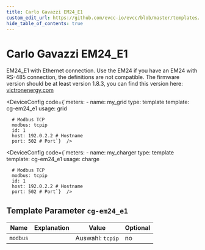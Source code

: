 ```yaml
---
title: Carlo Gavazzi EM24_E1
custom_edit_url: https://github.com/evcc-io/evcc/blob/master/templates/definition/meter/cg-em24_e1.yaml
hide_table_of_contents: true
---
```



# Carlo Gavazzi EM24_E1

<DeviceFeatures features="" />

EM24_E1 with Ethernet connection. Use the EM24 if you have an EM24 with RS-485 connection, the definitions are not compatible.
The firmware version should be at least version 1.8.3, you can find this version here: [victronenergy.com](https://professional.victronenergy.com/downloads/firmware/)


<Tabs>
<TabItem value="grid" label="Grid" default>

<DeviceConfig code={`meters:
    - name: my_grid
      type: template
      template: cg-em24_e1
      usage: grid
      
      # Modbus TCP
      modbus: tcpip
      id: 1
      host: 192.0.2.2 # Hostname
      port: 502 # Port`}  />

</TabItem>
<TabItem value="charge" label="Wallbox">

<DeviceConfig code={`meters:
    - name: my_charger
      type: template
      template: cg-em24_e1
      usage: charge
      
      # Modbus TCP
      modbus: tcpip
      id: 1
      host: 192.0.2.2 # Hostname
      port: 502 # Port`}  />

</TabItem>
</Tabs>

## Template Parameter `cg-em24_e1`

| Name | Explanation | Value | Optional |
|-----------|-------------|-------|----------|
| `modbus` |  | Auswahl: `tcpip` | no |

